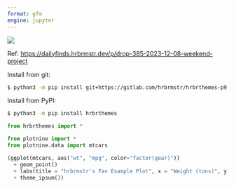 ```yaml
---
format: gfm
engine: jupyter
---
```


![](https://img.shields.io/pypi/pyversions/hrbrthemes)

Ref: <https://dailyfinds.hrbrmstr.dev/p/drop-385-2023-12-08-weekend-project>

Install from git:

```bash
$ python3 -m pip install git+https://gitlab.com/hrbrmstr/hrbrthemes-p9
```

Install from PyPI:

```bash
$ python3 -m pip install hrbrthemes
```

```python
from hrbrthemes import *

from plotnine import *
from plotnine.data import mtcars

(ggplot(mtcars, aes("wt", "mpg", color="factor(gear)")) 
  + geom_point() 
  + labs(title = "hrbrmstr's Fav Example Plot", x = "Weight (tons)", y = "Miles-per-gallon")
  + theme_ipsum())
```
